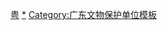 {{Navbox
|name = 广东全国重点文物保护单位
|title = [[广东全国重点文物保护单位列表|广东省境内的全国重点文物保护单位]]
|titlestyle =
|image =
|style = text-align:left;
|groupstyle = 
|state = {{{state<includeonly>|collapsed</includeonly>}}}

| listclass = hlist
|group1 = [[广州市]]
|list1 = * [[三元里平英团遗址]]
* [[黄花岗公园|黄花岗七十二烈士墓]]
* [[广州农民运动讲习所|广州农民运动讲习所旧址]]
* [[广州起义纪念馆|广州公社旧址]]
* [[光孝寺 (广州)|光孝寺]]
* [[虎门炮台|虎门炮台旧址]]<sup>注1</sup>
* [[洪秀全故居]]
* [[中国国民党第一次全国代表大会旧址]]
* [[黄埔军校旧址]]
* [[中华全国总工会旧址 (广州)|中华全国总工会旧址]]
* [[陈家祠|陈家祠堂]]
* [[秦汉造船工场遗址|秦代造船遗址]]、[[南越王博物院王宫展区|南越国宫署遗址]]及[[南越文王墓]]
* [[怀圣寺|怀圣寺光塔]]
* [[沙面岛|广州沙面建筑群]]
* [[石室圣心大教堂|广州圣心大教堂]]
* [[孫中山大元帥府紀念館|广州大元帅府旧址]]
* [[莲花山古采石场]]
* [[中山纪念堂 (广州)|中山纪念堂]]（含[[中山紀念碑]]）
* [[余荫山房]]
* [[南汉二陵]]
* [[六榕寺|六榕寺塔]]
* [[广裕祠]]
* [[粤海关大楼|粤海关旧址]]
* [[广东革命历史博物馆|广东咨议局旧址]]
* [[南越国木构水闸遗址]]<sup>注2</sup>
* [[先贤清真寺|清真先贤古墓]]
* [[五仙观|五仙观及岭南第一楼]]
* [[镇海楼 (广州)|镇海楼]]与[[廣州城門#明清時期|广州明城墙]]
* [[南海神庙]]
* [[中国共产党第三次全国代表大会会址]] （含[[春园]]、[[简园]]、[[逵园]]）
* [[留耕堂|沙湾留耕堂]]
* [[万木草堂]]
* [[中国共产党广东区执行委员会旧址]]
* [[广东省农民协会旧址]]
* [[黄埔军校燕塘分校旧址]]<sup>注3</sup>

|group2 = [[深圳市]]
|list2 = * [[大鹏所城]] 
* [[中英街#中英街界碑|中英街界碑]] 
* [[土洋村东江纵队司令部旧址]] 

|group3 = [[珠海市]]
|list3 = * [[宝镜湾遗址]]
* [[陈芳家宅]]
* [[苏兆征故居]]
* [[三灶岛侵华日军罪行遗迹]]

|group4 = [[汕头市]]
|list4 = * [[潮阳文光塔|文光塔]]
* [[崎碌炮台]]
* [[国民革命东征军总指挥部、总政治部旧址]]
* [[大颠祖师塔]]
* [[中央红色交通线旧址]]<sup>注4</sup>
* [[潮海关旧址]]

|group5 = [[佛山市]]
|list5 = * [[佛山祖庙]]
* [[康有为故居]]
* [[东华里古建筑群]]
* [[南风古灶]]
* [[古椰贝丘遗址]]
* [[清晖园]]
* [[顺德糖厂早期建筑]]
* [[西樵山采石场遗址]]

|group6 = [[韶关市]]
|list6 = * [[云龙寺塔]]
* [[三影塔]]
* [[满堂围]]
* [[石峡遗址]]（含[[马坝人遗址]]）
* [[南华寺]]
* [[双峰寨]]
* [[梅关和古驿道|南粤雄关与古道]]
* [[丹霞山摩崖石刻]]
* [[长围村围屋]]
* [[乳源西京古道]]

|group7 = [[河源市]]
|list7 = * [[龟峰塔]]
* [[老隆福建會館|香港文化名人大营救指挥部旧址]]

|group8 = [[梅州市]]
|list8 = * [[叶剑英故居]]
* [[丘逢甲故居]]
* [[父子进士牌坊]]
* [[黄遵宪故居|人境庐和荣禄第]]
* [[谢晋元故居]]
* [[狮雄山遗址]]
* [[联丰花萼楼]]
* [[大埔泰安楼]]
* [[大埔光禄第]]
* [[大埔肇庆堂]]
* [[中山纪念堂 (大埔三河)|三河中山纪念堂]]

|group9 = [[惠州市]]
|list9 = * [[叶挺故居]]
* [[冲虚古观]]
* [[龙门鹤湖围]]

|group10 = [[汕尾市]]
|list10 = 
* [[海丰红宫、红场旧址]]（含[[赤山约农会旧址]]）
* [[元山寺]]

|group11 = [[东莞市]]
|list11 = * [[林则徐销烟池]]与[[虎门炮台|虎门炮台旧址]]<sup>注1</sup>
* [[东莞可园]]
* [[南社村]]和[[塘尾村]]古建筑群
* [[却金亭碑]]
* [[大岭山抗日根据地旧址]]
* [[蚝岗贝丘遗址]]
* [[广九铁路石龙南桥]]
* [[东莞村头遗址]]
* [[蒋光鼐故居]]

|group12 = [[中山市]]
|list12 = * [[孙中山故居纪念馆|孙中山故居]]
* [[茶东陈氏宗祠群]]
* [[中山纪念中学旧址]]

|group13 = [[江门市]]
|list13 = * [[梁启超故居]]
* [[开平碉楼与村落|开平碉楼]] 
* [[陈白沙祠]]
* [[司徒美堂故居]]
* [[开平风采堂]]

|group14 = [[阳江市]]
|list14 = * [[独石仔洞穴遗址]]
* [[石望铸钱遗址]]

|group15 = [[湛江市]]
|list15 = * [[雷祖祠]]
* [[硇洲灯塔]]
* [[唐氏墓群]]
* [[广州湾法国公使署旧址和法军指挥部旧址]]

|group16 = [[茂名市]]
|list16 = * [[隋谯国夫人冼氏墓]]
* [[宝光塔|高州宝光塔]]

|group17 = [[肇庆市]]
|list17 = * [[梅庵 (肇庆)|梅庵]]
* [[德庆学宫]]
* [[悦城龙母祖庙]]
* [[肇庆古城墙]]
* [[七星岩摩崖石刻]]
* [[阅江楼 (肇庆)|叶挺独立团团部旧址]]

|group18 = [[潮州市]]
|list18 = * [[广济桥 (潮州)|广济桥]]
* [[许驸马府]]
* [[潮州窑|笔架山潮州窑遗址]]
* [[开元寺 (潮州市)|潮州开元寺]]
* [[己略黄公祠]]
* [[韩文公祠]]
* [[道韵楼]]
* [[从熙公祠]]
* [[潮州老城古民居建筑群]]

|group19 = [[揭阳市]]
|list19 = * [[古榕武庙]]
* [[揭阳学宫]]
* [[丁氏光禄公祠]]
* [[揭阳城隍庙]] 

|group20 = [[云浮市]]
|list20 = * [[大湾古建筑群]]
* [[龙龛岩摩崖石刻]]
* [[磨刀山遗址]]
* [[国恩寺]]
* [[长岗坡渡槽]]

|group21 = [[清远市]]
|list21 = * [[慧光塔]]
* [[青塘遗址]]

|belowstyle= text-align:left
|below = 
<small>注1：'''虎门炮台旧址'''由[[广州市]]和[[东莞市]]共享</small><br />
<small>注2：'''南越国木构水闸遗址'''于2006年归入第四批全国重点文物保护单位'''秦代造船遗址、南越国宫署遗址及南越文王墓'''。</small><br />
<small>注3：'''黄埔军校燕塘分校旧址'''于2019年归入第三批全国重点文物保护单位'''黄埔军校旧址'''。</small><br />
<small>注4：'''中央红色交通线旧址'''由[[汕头市]]和[[福建省]][[龙岩市]]共享</small><br />
参见：'''[[广东省文物保护单位]]'''{{中华人民共和国各省级行政区模板索引|全国重点文物保护单位|仅内地=yes|仅省名=yes}}
}}<noinclude>

[[Category:全国重点文物保护单位模板|粤]]
[[Category:广东全国重点文物保护单位|*]]
[[Category:广东文物保护单位模板]]
</noinclude>